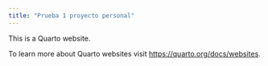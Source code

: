 ```yaml
---
title: "Prueba 1 proyecto personal"
---
```


This is a Quarto website.

To learn more about Quarto websites visit <https://quarto.org/docs/websites>.
